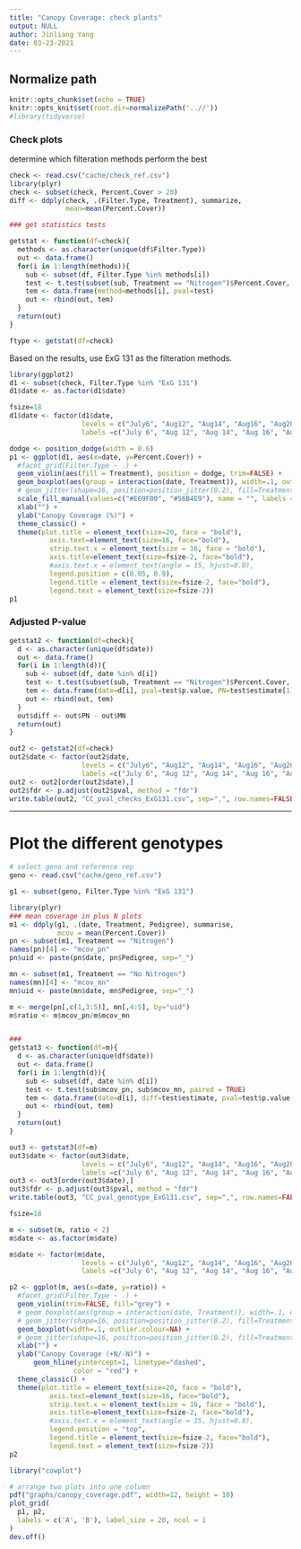 ```yaml
---
title: "Canopy Coverage: check plants"
output: NULL
author: Jinliang Yang
date: 03-23-2021
---
```


## Normalize path
```r
knitr::opts_chunk$set(echo = TRUE) 
knitr::opts_knit$set(root.dir=normalizePath('..//')) 
#library(tidyverse)
```

### Check plots

determine which filteration methods perform the best
```r

check <- read.csv("cache/check_ref.csv")
library(plyr)
check <- subset(check, Percent.Cover > 20)
diff <- ddply(check, .(Filter.Type, Treatment), summarize,
              mean=mean(Percent.Cover))

### get statistics tests

getstat <- function(df=check){
  methods <- as.character(unique(df$Filter.Type))
  out <- data.frame()
  for(i in 1:length(methods)){
    sub <- subset(df, Filter.Type %in% methods[i])
    test <- t.test(subset(sub, Treatment == "Nitrogen")$Percent.Cover, subset(sub, Treatment == "No Nitrogen")$Percent.Cover)$p.value
    tem <- data.frame(method=methods[i], pval=test)
    out <- rbind(out, tem)
  }
  return(out)
}

ftype <- getstat(df=check)

```
Based on the results, use ExG 131 as the filteration methods.



```r
library(ggplot2)
d1 <- subset(check, Filter.Type %in% "ExG 131")
d1$date <- as.factor(d1$date)

fsize=18
d1$date <- factor(d1$date, 
                  levels = c("July6", "Aug12", "Aug14", "Aug16", "Aug20", "Aug22", "Aug23", "Aug26", "Aug30",  "Sept1", "Sept3", "Sept5"),
                  labels =c("July 6", "Aug 12", "Aug 14", "Aug 16", "Aug 20", "Aug 22", "Aug 23", "Aug 26", "Aug 30",  "Sept 1", "Sept 3", "Sept 5"))

dodge <- position_dodge(width = 0.6)
p1 <- ggplot(d1, aes(x=date, y=Percent.Cover)) +
  #facet_grid(Filter.Type ~ .) +
  geom_violin(aes(fill = Treatment), position = dodge, trim=FALSE) + 
  geom_boxplot(aes(group = interaction(date, Treatment)), width=.1, outlier.colour=NA, position = dodge) +
  # geom_jitter(shape=16, position=position_jitter(0.2), fill=Treatment) + 
  scale_fill_manual(values=c("#E69F00", "#56B4E9"), name = "", labels = c("+N", "-N")) +
  xlab("") +
  ylab("Canopy Coverage (%)") +
  theme_classic() +
  theme(plot.title = element_text(size=20, face = "bold"), 
          axis.text=element_text(size=16, face="bold"),
          strip.text.x = element_text(size = 16, face = "bold"),
          axis.title=element_text(size=fsize-2, face="bold"),
          #axis.text.x = element_text(angle = 15, hjust=0.8),
          legend.position = c(0.05, 0.9), 
          legend.title = element_text(size=fsize-2, face="bold"),
          legend.text = element_text(size=fsize-2))
p1
```
### Adjusted P-value

```r
getstat2 <- function(df=check){
  d <- as.character(unique(df$date))
  out <- data.frame()
  for(i in 1:length(d)){
    sub <- subset(df, date %in% d[i])
    test <- t.test(subset(sub, Treatment == "Nitrogen")$Percent.Cover, subset(sub, Treatment == "No Nitrogen")$Percent.Cover)
    tem <- data.frame(date=d[i], pval=test$p.value, PN=test$estimate[1], MN=test$estimate[2])
    out <- rbind(out, tem)
  }
  out$diff <- out$PN - out$MN
  return(out)
}

out2 <- getstat2(df=check)
out2$date <- factor(out2$date, 
                  levels = c("July6", "Aug12", "Aug14", "Aug16", "Aug20", "Aug22", "Aug23", "Aug26", "Aug30",  "Sept1", "Sept3", "Sept5"),
                  labels =c("July 6", "Aug 12", "Aug 14", "Aug 16", "Aug 20", "Aug 22", "Aug 23", "Aug 26", "Aug 30",  "Sept 1", "Sept 3", "Sept 5"))
out2 <- out2[order(out2$date),]
out2$fdr <- p.adjust(out2$pval, method = "fdr")
write.table(out2, "CC_pval_checks_ExG131.csv", sep=",", row.names=FALSE, quote=FALSE)
```



----------------------------------------
# Plot the different genotypes


```r
# select geno and reference rep
geno <- read.csv("cache/geno_ref.csv")

g1 <- subset(geno, Filter.Type %in% "ExG 131")

library(plyr)
### mean coverage in plus N plots
m1 <- ddply(g1, .(date, Treatment, Pedigree), summarise,
            mcov = mean(Percent.Cover))
pn <- subset(m1, Treatment == "Nitrogen")
names(pn)[4] <- "mcov_pn"
pn$uid <- paste(pn$date, pn$Pedigree, sep="_")

mn <- subset(m1, Treatment == "No Nitrogen")
names(mn)[4] <- "mcov_mn"
mn$uid <- paste(mn$date, mn$Pedigree, sep="_")

m <- merge(pn[,c(1,3:5)], mn[,4:5], by="uid")
m$ratio <- m$mcov_pn/m$mcov_mn


###
getstat3 <- function(df=m){
  d <- as.character(unique(df$date))
  out <- data.frame()
  for(i in 1:length(d)){
    sub <- subset(df, date %in% d[i])
    test <- t.test(sub$mcov_pn, sub$mcov_mn, paired = TRUE)
    tem <- data.frame(date=d[i], diff=test$estimate, pval=test$p.value, ratio=mean(sub$mcov_pn/sub$mcov_mn))
    out <- rbind(out, tem)
  }
  return(out)
}

out3 <- getstat3(df=m)
out3$date <- factor(out3$date, 
                  levels = c("July6", "Aug12", "Aug14", "Aug16", "Aug20", "Aug22", "Aug23", "Aug26", "Aug30",  "Sept1", "Sept3", "Sept5"),
                  labels =c("July 6", "Aug 12", "Aug 14", "Aug 16", "Aug 20", "Aug 22", "Aug 23", "Aug 26", "Aug 30",  "Sept 1", "Sept 3", "Sept 5"))
out3 <- out3[order(out3$date),]
out3$fdr <- p.adjust(out3$pval, method = "fdr")
write.table(out3, "CC_pval_genotype_ExG131.csv", sep=",", row.names=FALSE, quote=FALSE)

```


```r
fsize=18

m <- subset(m, ratio < 2)
m$date <- as.factor(m$date)

m$date <- factor(m$date, 
                  levels = c("July6", "Aug12", "Aug14", "Aug16", "Aug20", "Aug22", "Aug23", "Aug26", "Aug30",  "Sept1", "Sept3", "Sept5"),
                  labels =c("July 6", "Aug 12", "Aug 14", "Aug 16", "Aug 20", "Aug 22", "Aug 23", "Aug 26", "Aug 30",  "Sept 1", "Sept 3", "Sept 5"))

p2 <- ggplot(m, aes(x=date, y=ratio)) +
  #facet_grid(Filter.Type ~ .) +
  geom_violin(trim=FALSE, fill="grey") + 
  # geom_boxplot(aes(group = interaction(date, Treatment)), width=.1, outlier.colour=NA, position = dodge) +
  # geom_jitter(shape=16, position=position_jitter(0.2), fill=Treatment) + 
  geom_boxplot(width=.1, outlier.colour=NA) +
  # geom_jitter(shape=16, position=position_jitter(0.2), fill=Treatment) + 
  xlab("") +
  ylab("Canopy Coverage (+N/-N)") +
      geom_hline(yintercept=1, linetype="dashed", 
                color = "red") +
  theme_classic() +
  theme(plot.title = element_text(size=20, face = "bold"), 
          axis.text=element_text(size=16, face="bold"),
          strip.text.x = element_text(size = 16, face = "bold"),
          axis.title=element_text(size=fsize-2, face="bold"),
          #axis.text.x = element_text(angle = 15, hjust=0.8),
          legend.position = "top", 
          legend.title = element_text(size=fsize-2, face="bold"),
          legend.text = element_text(size=fsize-2))
p2
```


```r
library("cowplot")

# arrange two plots into one column
pdf("graphs/canopy_coverage.pdf", width=12, height = 10)
plot_grid(
  p1, p2,
  labels = c('A', 'B'), label_size = 20, ncol = 1
)
dev.off()
```


